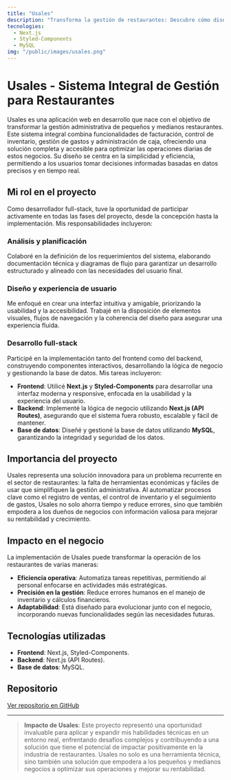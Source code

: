 ```yaml
---
title: "Usales"
description: "Transforma la gestión de restaurantes: Descubre cómo diseñé una plataforma integral para optimizar operaciones administrativas y financieras."
tecnologies:
  - Next.js
  - Styled-Components
  - MySQL
img: "/public/images/usales.png"
---
```


# Usales - Sistema Integral de Gestión para Restaurantes

Usales es una aplicación web en desarrollo que nace con el objetivo de transformar la gestión administrativa de pequeños y medianos restaurantes. Este sistema integral combina funcionalidades de facturación, control de inventario, gestión de gastos y administración de caja, ofreciendo una solución completa y accesible para optimizar las operaciones diarias de estos negocios. Su diseño se centra en la simplicidad y eficiencia, permitiendo a los usuarios tomar decisiones informadas basadas en datos precisos y en tiempo real.

## Mi rol en el proyecto

Como desarrollador full-stack, tuve la oportunidad de participar activamente en todas las fases del proyecto, desde la concepción hasta la implementación. Mis responsabilidades incluyeron:

### Análisis y planificación

Colaboré en la definición de los requerimientos del sistema, elaborando documentación técnica y diagramas de flujo para garantizar un desarrollo estructurado y alineado con las necesidades del usuario final.

### Diseño y experiencia de usuario

Me enfoqué en crear una interfaz intuitiva y amigable, priorizando la usabilidad y la accesibilidad. Trabajé en la disposición de elementos visuales, flujos de navegación y la coherencia del diseño para asegurar una experiencia fluida.

### Desarrollo full-stack

Participé en la implementación tanto del frontend como del backend, construyendo componentes interactivos, desarrollando la lógica de negocio y gestionando la base de datos. Mis tareas incluyeron:

- **Frontend**: Utilicé **Next.js** y **Styled-Components** para desarrollar una interfaz moderna y responsive, enfocada en la usabilidad y la experiencia del usuario.
- **Backend**: Implementé la lógica de negocio utilizando **Next.js (API Routes)**, asegurando que el sistema fuera robusto, escalable y fácil de mantener.
- **Base de datos**: Diseñé y gestioné la base de datos utilizando **MySQL**, garantizando la integridad y seguridad de los datos.

## Importancia del proyecto

Usales representa una solución innovadora para un problema recurrente en el sector de restaurantes: la falta de herramientas económicas y fáciles de usar que simplifiquen la gestión administrativa. Al automatizar procesos clave como el registro de ventas, el control de inventario y el seguimiento de gastos, Usales no solo ahorra tiempo y reduce errores, sino que también empodera a los dueños de negocios con información valiosa para mejorar su rentabilidad y crecimiento.

## Impacto en el negocio

La implementación de Usales puede transformar la operación de los restaurantes de varias maneras:

- **Eficiencia operativa**: Automatiza tareas repetitivas, permitiendo al personal enfocarse en actividades más estratégicas.
- **Precisión en la gestión**: Reduce errores humanos en el manejo de inventario y cálculos financieros.
- **Adaptabilidad**: Está diseñado para evolucionar junto con el negocio, incorporando nuevas funcionalidades según las necesidades futuras.

## Tecnologías utilizadas

- **Frontend**: Next.js, Styled-Components.
- **Backend**: Next.js (API Routes).
- **Base de datos**: MySQL.

## Repositorio

[Ver repositorio en GitHub](https://github.com/U-solutions/u-sales)

---

> **Impacto de Usales**: Este proyecto representó una oportunidad invaluable para aplicar y expandir mis habilidades técnicas en un entorno real, enfrentando desafíos complejos y contribuyendo a una solución que tiene el potencial de impactar positivamente en la industria de restaurantes. Usales no solo es una herramienta técnica, sino también una solución que empodera a los pequeños y medianos negocios a optimizar sus operaciones y mejorar su rentabilidad.